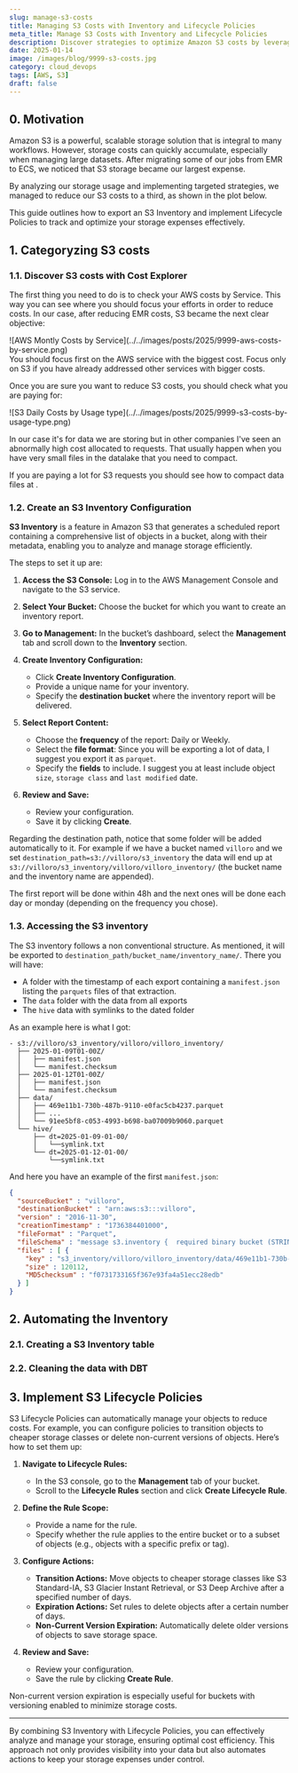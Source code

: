 ```yaml
---
slug: manage-s3-costs
title: Managing S3 Costs with Inventory and Lifecycle Policies
meta_title: Manage S3 Costs with Inventory and Lifecycle Policies
description: Discover strategies to optimize Amazon S3 costs by leveraging inventory exports and lifecycle policies for automated storage management.
date: 2025-01-14
image: /images/blog/9999-s3-costs.jpg
category: cloud_devops
tags: [AWS, S3]
draft: false
---
```


<script type="module" src="/js/posts/9999-plots-s3-costs.js"></script>

## 0. Motivation

Amazon S3 is a powerful, scalable storage solution that is integral to many workflows. However, storage costs can quickly accumulate, especially when managing large datasets. After migrating some of our jobs from EMR to ECS, we noticed that S3 storage became our largest expense.

By analyzing our storage usage and implementing targeted strategies, we managed to reduce our S3 costs to a third, as shown in the plot below. 

<canvas id="plot-s3-costs" style="width:100%;height:300px;"></canvas>

<Notice type="success" className="mt-6">
  This guide outlines how to export an S3 Inventory and implement Lifecycle Policies to track and optimize your storage expenses effectively.
</Notice>

## 1. Categoryzing S3 costs

### 1.1. Discover S3 costs with Cost Explorer

The first thing you need to do is to check your AWS costs by Service. This way you can see where you should focus your efforts in order to reduce costs.
In our case, after reducing EMR costs, S3 became the next clear objective:

<div class="border-2 rounded-md">
  ![AWS Montly Costs by Service](../../images/posts/2025/9999-aws-costs-by-service.png)
</div>

<Notice type="warning" className="mt-6">
  You should focus first on the AWS service with the biggest cost. Focus only on S3 if you have already addressed other services with bigger costs.
</Notice>

Once you are sure you want to reduce S3 costs, you should check what you are paying for:

<div class="border-2 rounded-md">
  ![S3 Daily Costs by Usage type](../../images/posts/2025/9999-s3-costs-by-usage-type.png)
</div>

In our case it's for data we are storing but in other companies I've seen an abnormally high cost allocated to requests.
That usually happen when you have very small files in the datalake that you need to compact.

<Notice type="info">
  If you are paying a lot for S3 requests you should see how to compact data files at <FancyLink linkText="Solving the probem with small files in the Data Lake" url="https://villoro.com/blog/solving-problem-small-files-data-lake/" dark="true"/>.
</Notice>

### 1.2. Create an S3 Inventory Configuration

**S3 Inventory** is a feature in Amazon S3 that generates a scheduled report containing a comprehensive list of objects in a bucket, along with their metadata, enabling you to analyze and manage storage efficiently.

The steps to set it up are:

1. **Access the S3 Console:**
   Log in to the AWS Management Console and navigate to the S3 service.

2. **Select Your Bucket:**
   Choose the bucket for which you want to create an inventory report.

3. **Go to Management:**
   In the bucket’s dashboard, select the **Management** tab and scroll down to the **Inventory** section.

4. **Create Inventory Configuration:**
   * Click **Create Inventory Configuration**.
   * Provide a unique name for your inventory.
   * Specify the **destination bucket** where the inventory report will be delivered.

5. **Select Report Content:**
   * Choose the **frequency** of the report: Daily or Weekly.
   * Select the **file format**: Since you will be exporting a lot of data, I suggest you export it as `parquet`.
   * Specify the **fields** to include. I suggest you at least include object `size`, `storage class` and `last modified` date.

6. **Review and Save:**
   * Review your configuration.
   * Save it by clicking **Create**.

Regarding the destination path, notice that some folder will be added automatically to it. For example if we have a bucket named `villoro` and we set `destination_path=s3://villoro/s3_inventory` the data will end up at `s3://villoro/s3_inventory/villoro/villoro_inventory/` (the bucket name and the inventory name are appended).

<Notice type="info">
  The first report will be done within 48h and the next ones will be done each day or monday (depending on the frequency you chose).
</Notice>

### 1.3. Accessing the S3 inventory

The S3 inventory follows a non conventional structure. As mentioned, it will be exported to `destination_path/bucket_name/inventory_name/`.
There you will have:
* A folder with the timestamp of each export containing a `manifest.json` listing the `parquets` files of that extraction.
* The `data` folder with the data from all exports
* The `hive` data with symlinks to the dated folder

As an example here is what I got:

```plaintext
- s3://villoro/s3_inventory/villoro/villoro_inventory/
  ├── 2025-01-09T01-00Z/
  │   ├── manifest.json
  │   └── manifest.checksum
  ├── 2025-01-12T01-00Z/
  │   ├── manifest.json
  │   └── manifest.checksum
  ├── data/
  │   ├── 469e11b1-730b-487b-9110-e0fac5cb4237.parquet
  │   ├── ...
  │   └── 91ee5bf8-c053-4993-b698-ba07009b9060.parquet
  └── hive/
      ├── dt=2025-01-09-01-00/
      │   └──symlink.txt
      └── dt=2025-01-12-01-00/
          └──symlink.txt
```

And here you have an example of the first `manifest.json`:

```json
{
  "sourceBucket" : "villoro",
  "destinationBucket" : "arn:aws:s3:::villoro",
  "version" : "2016-11-30",
  "creationTimestamp" : "1736384401000",
  "fileFormat" : "Parquet",
  "fileSchema" : "message s3.inventory {  required binary bucket (STRING);  required binary key (STRING);}",
  "files" : [ {
    "key" : "s3_inventory/villoro/villoro_inventory/data/469e11b1-730b-487b-9110-e0fac5cb4237.parquet",
    "size" : 120112,
    "MD5checksum" : "f0731733165f367e93fa4a51ecc28edb"
  } ]
}
```

## 2. Automating the Inventory

### 2.1. Creating a S3 Inventory table

### 2.2. Cleaning the data with DBT

## 3. Implement S3 Lifecycle Policies

S3 Lifecycle Policies can automatically manage your objects to reduce costs. For example, you can configure policies to transition objects to cheaper storage classes or delete non-current versions of objects. Here’s how to set them up:

1. **Navigate to Lifecycle Rules:**
   * In the S3 console, go to the **Management** tab of your bucket.
   * Scroll to the **Lifecycle Rules** section and click **Create Lifecycle Rule**.

2. **Define the Rule Scope:**
   * Provide a name for the rule.
   * Specify whether the rule applies to the entire bucket or to a subset of objects (e.g., objects with a specific prefix or tag).

3. **Configure Actions:**
   * **Transition Actions:** Move objects to cheaper storage classes like S3 Standard-IA, S3 Glacier Instant Retrieval, or S3 Deep Archive after a specified number of days.
   * **Expiration Actions:** Set rules to delete objects after a certain number of days.
   * **Non-Current Version Expiration:** Automatically delete older versions of objects to save storage space.

4. **Review and Save:**
   * Review your configuration.
   * Save the rule by clicking **Create Rule**.

<Notice type="info">
  Non-current version expiration is especially useful for buckets with versioning enabled to minimize storage costs.
</Notice>

---

By combining S3 Inventory with Lifecycle Policies, you can effectively analyze and manage your storage, ensuring optimal cost efficiency. This approach not only provides visibility into your data but also automates actions to keep your storage expenses under control.
